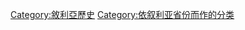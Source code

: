 {{Commons category|History of Syria by governorate}}

[[Category:敘利亞歷史|Category:敘利亞歷史]]
[[Category:依叙利亚省份而作的分类|Category:依叙利亚省份而作的分类]]